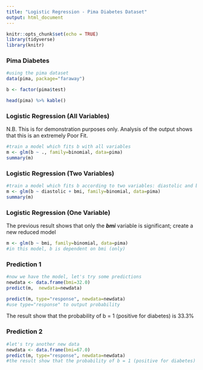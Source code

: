 ```yaml
---
title: "Logistic Regression - Pima Diabetes Dataset"
output: html_document
---
```


```r
knitr::opts_chunk$set(echo = TRUE)
library(tidyverse)
library(knitr)
```

### Pima Diabetes

```r
#using the pima dataset
data(pima, package="faraway")

b <- factor(pima$test)
```

```r
head(pima) %>% kable()
```

### Logistic Regression (All Variables)

N.B. This is for demonstration purposes only. 
Analysis of the output shows that this is an extremely Poor Fit.

```r
#train a model which fits b with all variables
m <- glm(b ~ ., family=binomial, data=pima)
summary(m)
```

### Logistic Regression (Two Variables)

```r
#train a model which fits b according to two variables: diastolic and bmi
m <- glm(b ~ diastolic + bmi, family=binomial, data=pima)
summary(m)
```

### Logistic Regression (One Variable)
The previous result shows that only the ***bmi*** variable is significant; create a new reduced model

```r
m <- glm(b ~ bmi, family=binomial, data=pima)
#in this model, b is dependent on bmi (only)
```


### Prediction 1
```r
#now we have the model, let's try some predictions
newdata <- data.frame(bmi=32.0)
predict(m,  newdata=newdata)
```


```r
predict(m, type="response", newdata=newdata)
#use type="response" to output probability

```

The result show that the probability of b = 1 (positive for diabetes) is 33.3%

### Prediction 2

```r
#let's try another new data
newdata <- data.frame(bmi=67.0)
predict(m, type="response", newdata=newdata)
#the result show that the probability of b = 1 (positive for diabetes) is 92.9% (very likely)
```